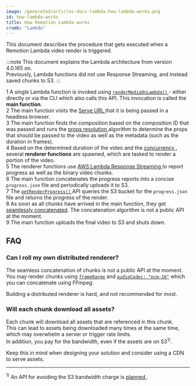 ```yaml
---
image: /generated/articles-docs-lambda-how-lambda-works.png
id: how-lambda-works
title: How Remotion Lambda works
crumb: "Lambda"
---
```


This document describes the procedure that gets executed when a Remotion Lambda video render is triggered.

:::note
This document explains the Lambda architecture from version 4.0.165 on.  
Previously, Lambda functions did not use Response Streaming, and instead saved chunks to S3.
:::

<Step>1</Step> A single Lambda function is invoked using <a href="/docs/lambda/rendermediaonlambda">
  <code>renderMediaOnLambda()</code>
</a> - either directly or via the CLI which also calls this API. This invocation
is called the <strong>main function</strong>.
<br />
<Step>2</Step> The main function visits the <a href="/docs/terminology/serve-url">
  Serve URL
</a> that it is being passed in a headless browser. <br />
<Step>3</Step> The main function finds the composition based on the composition ID
that was passed and runs the <a href="/docs/props-resolution">
  props resolution
</a> algorithm to determine the props that should be passed to the video as well
as the metadata (such as the duration in frames).
<br />
<Step>4</Step> Based on the determined duration of the video and the <a href="/docs/lambda/concurrency">
  concurrency
</a>, several <strong>renderer functions</strong> are spawned, which are tasked to
render a portion of the video.
<br />
<Step>5</Step> The renderer functions use <a href="https://aws.amazon.com/blogs/compute/introducing-aws-lambda-response-streaming/">
  AWS Lambda Response Streaming
</a> to report progress as well as the binary video chunks. <br />
<Step>6</Step> The main function concatenates the progress reports into a
concise <code>progress.json</code> file and periodically uploads it to S3.
<br />
<Step>7</Step> The <a href="/docs/lambda/getrenderprogress">
  <code>getRenderProgress()</code>
</a> API queries the S3 bucket for the <code>progress.json</code> file and returns
the progress of the render.
<br />
<Step>8</Step> As soon as all chunks have arrived in the main function, they
get <a href="/blog/faster-lambda">seamlessly concatenated</a>. The concatenation
algorithm is not a public API at the moment.
<br />
<Step>9</Step> The main function uploads the final video to S3 and shuts down.

## FAQ

### Can I roll my own distributed renderer?

The seamless concatenation of chunks is not a public API at the moment.  
You may render chunks using [`frameRange`](/docs/renderer/render-media#framerange) and [`audioCodec: "pcm-16"`](/docs/renderer/render-media#audiocodec) which you can concatenate using FFmpeg.

Building a distributed renderer is hard, and not recommended for most.

### Will each chunk download all assets?

Each chunk will download all assets that are referenced in this chunk.  
This can lead to assets being downloaded many times at the same time, which may overwhelm a server or trigger rate limits.  
In addition, you pay for the bandwidth, even if the assets are on S3<sup>1)</sup>.

Keep this in mind when designing your solution and consider using a CDN to serve assets.

---

<sup>1)</sup> An API for avoiding the S3 bandwidth charge is <a href="https://github.com/remotion-dev/remotion/issues/3817">
  planned
</a>
.
